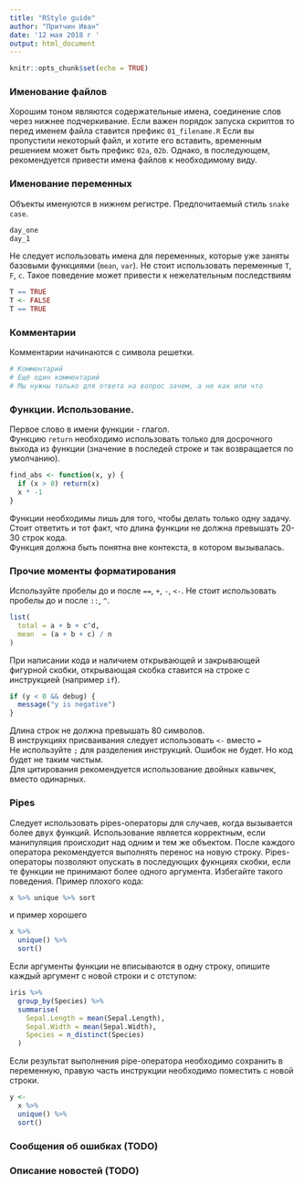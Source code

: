 ```yaml
---
title: "RStyle guide"
author: "Притчин Иван"
date: '12 мая 2018 г '
output: html_document
---
```


```r
knitr::opts_chunk$set(echo = TRUE)
```

### Именование файлов
Хорошим тоном являются содержательные имена, соединение слов через нижнее подчеркивание. Если важен порядок запуска скриптов то перед именем файла ставится префикс `01_filename.R` Если вы пропустили некоторый файл, и хотите его вставить, временным решением может быть префикс `02a`, `02b`. Однако, в последующем, рекомендуется привести имена файлов к необходимому виду.

### Именование переменных
Объекты именуются в нижнем регистре. Предпочитаемый стиль `snake case`.
```r
day_one
day_1
```

Не следует использовать имена для переменных, которые уже заняты базовыми функциями (`mean`, `var`). Не стоит использовать переменные `T`, `F`, `c`. Такое поведение может привести к нежелательным последствиям
```r
T == TRUE
T <- FALSE
T == TRUE
```

### Комментарии
Комментарии начинаются с символа решетки.
```r
# Комментарий
# Ещё один комментарий
# Мы нужны только для ответа на вопрос зачем, а не как или что
```

### Функции. Использование.
Первое слово в имени функции - глагол.  
Функцию `return` необходимо использовать только для досрочного выхода из функции (значение в последей строке и так возвращается по умолчанию).
```r
find_abs <- function(x, y) {
  if (x > 0) return(x)
  x * -1
}
```
Функции необходимы лишь для того, чтобы делать только одну задачу. Стоит ответить и тот факт, что длина функции не должна превышать 20-30 строк кода.  
Функция должна быть понятна вне контекста, в котором вызывалась.

### Прочие моменты форматирования
Используйте пробелы до и после `==`, `+`, `-`, `<-`.
Не стоит использовать пробелы до и после `::`, `^`.
```r
list(
  total = a + b + c^d,
  mean  = (a + b + c) / n
)
```

При написании кода и наличием открывающей и закрывающей фигурной скобки, открывающая скобка ставится на строке с инструкцией (например `if`).
```r
if (y < 0 && debug) {
  message("y is negative")
}
```

Длина строк не должна превышать 80 символов.  
В инструкциях присваивания следует использовать `<-` вместо `=`  
Не используйте `;` для разделения инструкций. Ошибок не будет. Но код будет не таким чистым.  
Для цитирования рекомендуется использование двойных кавычек, вместо одинарных.  

### Pipes
Следует использовать pipes-операторы для случаев, когда вызывается более двух функций. Использование является корректным, если манипуляция происходит над одним и тем же объектом. После каждого оператора рекомендуется выполнять перенос на новую строку. Pipes-операторы позволяют опускать в последующих фукнциях скобки, если те функции не принимают более одного аргумента. Избегайте такого поведения. Пример плохого кода:
```r
x %>% unique %>% sort
```
и пример хорошего
```r
x %>% 
  unique() %>%
  sort()
```

Если аргументы функции не вписываются в одну строку, опишите каждый аргумент с новой строки и с отступом:
```r
iris %>%
  group_by(Species) %>%
  summarise(
    Sepal.Length = mean(Sepal.Length),
    Sepal.Width = mean(Sepal.Width),
    Species = n_distinct(Species)
  )
```

Если результат выполнения pipe-оператора необходимо сохранить в переменную, правую часть инструкции необходимо поместить с новой строки.
```r
y <-
  x %>% 
  unique() %>%
  sort()
```

### Сообщения об ошибках (TODO)

### Описание новостей (TODO)